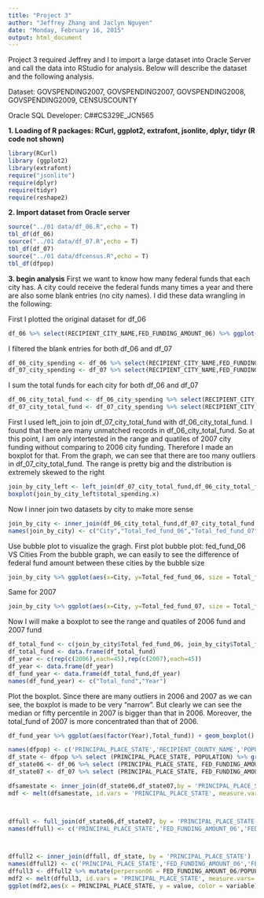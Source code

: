 ```yaml
---
title: "Project 3"
author: "Jeffrey Zhang and Jaclyn Nguyen"
date: "Monday, February 16, 2015"
output: html_document
---
```


Project 3 required Jeffrey and I to import a large dataset into Oracle Server and call the data into RStudio for analysis. Below will describe the dataset and the following analysis. 

Dataset: GOVSPENDING2007, GOVSPENDING2007, GOVSPENDING2008, GOVSPENDING2009, CENSUSCOUNTY

Oracle SQL Developer: C##CS329E_JCN565

__1. Loading of R packages: RCurl, ggplot2, extrafont, jsonlite, dplyr, tidyr (R code not shown)__

```r
library(RCurl)
library (ggplot2)
library(extrafont)
require("jsonlite")
require(dplyr)
require(tidyr)
require(reshape2)
```

__2. Import dataset from Oracle server__
```r
source("../01 data/df_06.R",echo = T)
tbl_df(df_06)
source("../01 data/df_07.R",echo = T)
tbl_df(df_07)
source("../01 data/dfcensus.R",echo = T)
tbl_df(dfpop)
```
__3. begin analysis__
First we want to know how many federal funds that each city has. A city could receive the federal funds many times a year and there are also some blank entries (no city names). I did these data wrangling in the following: 

First I plotted the original dataset for df_06
```r
df_06 %>% select(RECIPIENT_CITY_NAME,FED_FUNDING_AMOUNT_06) %>% ggplot(aes(x=RECIPIENT_CITY_NAME, y=FED_FUNDING_AMOUNT_06,color=RECIPIENT_CITY_NAME))  + geom_point() + theme(axis.text.x = element_text(angle = 90, hjust = 1))
```

I filtered the blank entries for both df_06 and df_07

```r
df_06_city_spending <- df_06 %>% select(RECIPIENT_CITY_NAME,FED_FUNDING_AMOUNT_06) %>% filter(RECIPIENT_CITY_NAME != "")
df_07_city_spending <- df_07 %>% select(RECIPIENT_CITY_NAME,FED_FUNDING_AMOUNT_07) %>% filter(RECIPIENT_CITY_NAME != "")
```

I sum the total funds for each city for both df_06 and df_07
```r
df_06_city_total_fund <- df_06_city_spending %>% select(RECIPIENT_CITY_NAME, FED_FUNDING_AMOUNT_06) %>% group_by(RECIPIENT_CITY_NAME) %>% summarise(total_spending = sum(FED_FUNDING_AMOUNT_06)) 
df_07_city_total_fund <- df_07_city_spending %>% select(RECIPIENT_CITY_NAME, FED_FUNDING_AMOUNT_07) %>% group_by(RECIPIENT_CITY_NAME) %>% summarise(total_spending = sum(FED_FUNDING_AMOUNT_07)) 
```

First I used left_join to join df_07_city_total_fund with df_06_city_total_fund. I found that there are many unmatched records in df_06_city_total_fund. So at this point, I am only intertested in the 
range and quatiles of 2007 city funding without comparing to 2006 city funding. Therefore I made an boxplot for that. From the graph, we can see that there are too many outliers in df_07_city_total_fund. The range is pretty big and the distribution is extremely skewed to the right

```r
join_by_city_left <- left_join(df_07_city_total_fund,df_06_city_total_fund,by = "RECIPIENT_CITY_NAME")
boxplot(join_by_city_left$total_spending.x)
```

Now I inner join two datasets by city to make more sense
```r
join_by_city <- inner_join(df_06_city_total_fund,df_07_city_total_fund,by = "RECIPIENT_CITY_NAME")
names(join_by_city) <- c("City","Total_fed_fund_06","Total_fed_fund_07")
```

Use bubble plot to visualize the gragh. First plot bubble plot: fed_fund_06 VS Cities
From the bubble graph, we can easily to see the difference of federal fund amount between these cities by the bubble size
```r
join_by_city %>% ggplot(aes(x=City, y=Total_fed_fund_06, size = Total_fed_fund_06,color=Total_fed_fund_06)) + geom_point() + theme(axis.text.x=element_text(angle=90, size=20, vjust=0.5)) + theme(axis.text.x=element_text(size=10, face="bold", vjust=1)) + theme(axis.title.x=element_text(color="forestgreen", vjust=0.35),axis.title.y=element_text(color="cadetblue", vjust=0.35)) + labs(title="Fed_fund_06 VS Cities",y="Total_fund",x="City")
```

Same for 2007
```r
join_by_city %>% ggplot(aes(x=City, y=Total_fed_fund_07, size = Total_fed_fund_07,color=Total_fed_fund_07)) + geom_point() + theme(axis.text.x=element_text(angle=90, size=20, vjust=0.5)) + theme(axis.text.x=element_text(size=10, face="bold", vjust=1)) + theme(axis.title.x=element_text(color="forestgreen", vjust=0.35),axis.title.y=element_text(color="cadetblue", vjust=0.35)) + labs(title="Fed_fund_07 VS Cities",y="Total_fund",x="City")
```

Now I will make a boxplot to see the range and quatiles of 2006 fund and 2007 fund 
```r
df_total_fund <- c(join_by_city$Total_fed_fund_06, join_by_city$Total_fed_fund_07)
df_total_fund <- data.frame(df_total_fund)
df_year <- c(rep(c(2006),each=45),rep(c(2007),each=45))
df_year <- data.frame(df_year)
df_fund_year <- data.frame(df_total_fund,df_year)
names(df_fund_year) <- c("Total_fund","Year")
```

Plot the boxplot. Since there are many outliers in 2006 and 2007 as we can see, the boxplot is made to be very "narrow". But clearly we can see the median or fifty percentile in 2007 is bigger than that in 2006. Moreover, the total_fund of 2007 is more concentrated than that of 2006.
```r
df_fund_year %>% ggplot(aes(factor(Year),Total_fund)) + geom_boxplot() + theme(axis.text.x=element_text(size=10, face="bold", vjust=1)) + theme(axis.title.x=element_text(color="forestgreen", vjust=0.35),axis.title.y=element_text(color="cadetblue", vjust=0.35)) + labs(title="Boxplot",y="Total_fund",x="Year")
```


```r
names(dfpop) <- c('PRINCIPAL_PLACE_STATE','RECIPIENT_COUNTY_NAME','POPULATION')
df_state <- dfpop %>% select (PRINCIPAL_PLACE_STATE, POPULATION) %>% group_by(PRINCIPAL_PLACE_STATE) %>% summarise(sum(POPULATION))
df_state06 <- df_06 %>% select (PRINCIPAL_PLACE_STATE, FED_FUNDING_AMOUNT_06) %>% group_by(PRINCIPAL_PLACE_STATE) %>% summarise(sum(FED_FUNDING_AMOUNT_06))
df_state07 <- df_07 %>% select (PRINCIPAL_PLACE_STATE, FED_FUNDING_AMOUNT_07) %>% group_by(PRINCIPAL_PLACE_STATE) %>% summarise(sum(FED_FUNDING_AMOUNT_07))

dfsamestate <- inner_join(df_state06,df_state07,by = 'PRINCIPAL_PLACE_STATE')
mdf <- melt(dfsamestate, id.vars = 'PRINCIPAL_PLACE_STATE', measure.vars = c('sum(FED_FUNDING_AMOUNT_06)', 'sum(FED_FUNDING_AMOUNT_07)')) %>% ggplot(aes(x = PRINCIPAL_PLACE_STATE, y = value, color = variable)) + geom_point()



dffull <- full_join(df_state06,df_state07, by = 'PRINCIPAL_PLACE_STATE')
names(dffull) <- c('PRINCIPAL_PLACE_STATE','FED_FUNDING_AMOUNT_06','FED_FUNDING_AMOUNT_07')



dffull2 <- inner_join(dffull, df_state, by = 'PRINCIPAL_PLACE_STATE')
names(dffull2) <- c('PRINCIPAL_PLACE_STATE','FED_FUNDING_AMOUNT_06','FED_FUNDING_AMOUNT_07', 'POPULATION')
dffull3 <- dffull2 %>% mutate(perperson06 = FED_FUNDING_AMOUNT_06/POPULATION, perperson07 = FED_FUNDING_AMOUNT_07/POPULATION)
mdf2 <- melt(dffull3, id.vars = 'PRINCIPAL_PLACE_STATE', measure.vars= c('perperson06','perperson07'))
ggplot(mdf2,aes(x = PRINCIPAL_PLACE_STATE, y = value, color = variable)) + geom_point()  + theme(axis.text.x=element_text(angle=90, size=10, vjust=0.5)) + labs(title="Governmental Funding Broken Down\nPer Person Per State", y="Total Funding per Person",x="State")
```


